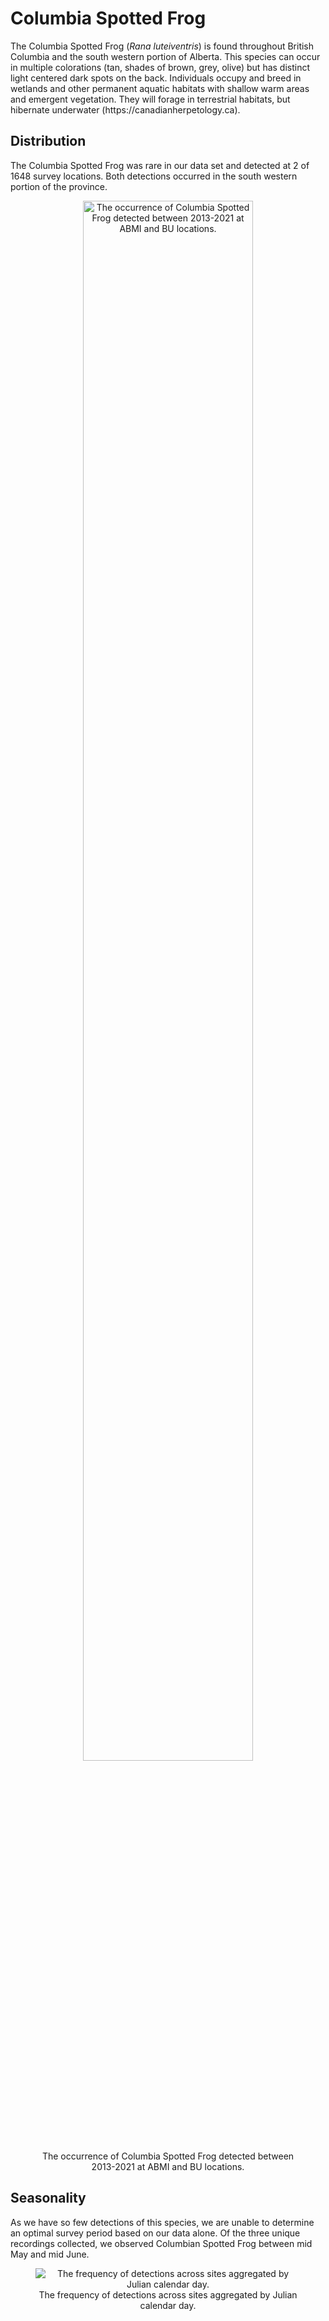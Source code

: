 # Columbia Spotted Frog

The Columbia Spotted Frog (*Rana luteiventris*) is found throughout British Columbia and the south western portion of Alberta. This species can occur in multiple colorations (tan, shades of brown, grey, olive) but has distinct light centered dark spots on the back. Individuals occupy and breed in wetlands and other permanent aquatic habitats with shallow warm areas and emergent vegetation. They will forage in terrestrial habitats, but hibernate underwater (https://canadianherpetology.ca).

## Distribution

The Columbia Spotted Frog was rare in our data set and detected at 2 of 1648 survey locations. Both detections occurred in the south western portion of the province.

<center>
![The occurrence of Columbia Spotted Frog detected between 2013-2021 at ABMI and BU locations.](Amphibians_files/figure-html/occurrence/CSFR-sampling_2022-01-20.png){width=80%}

</center>

## Seasonality

As we have so few detections of this species, we are unable to determine an optimal survey period based on our data alone. Of the three unique recordings collected, we observed Columbian Spotted Frog between mid May and mid June.

<center>
![The frequency of detections across sites aggregated by Julian calendar day.](Amphibians_files/figure-html/seasonality/all/CSFR-seasonality_2022-01-20.png)

</center>